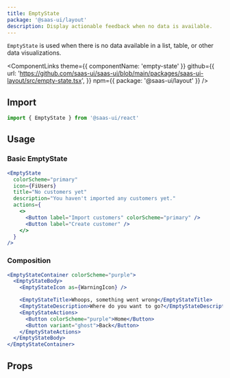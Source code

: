 ```yaml
---
title: EmptyState
package: '@saas-ui/layout'
description: Display actionable feedback when no data is available.
---
```


`EmptyState` is used when there is no data available in a list, table, or other data visualizations.

<ComponentLinks
  theme={{ componentName: 'empty-state' }}
  github={{
    url: 'https://github.com/saas-ui/saas-ui/blob/main/packages/saas-ui-layout/src/empty-state.tsx',
  }}
  npm={{ package: '@saas-ui/layout' }}
/>

## Import

```js
import { EmptyState } from '@saas-ui/react'
```

## Usage

### Basic EmptyState

```jsx
<EmptyState
  colorScheme="primary"
  icon={FiUsers}
  title="No customers yet"
  description="You haven't imported any customers yet."
  actions={
    <>
      <Button label="Import customers" colorScheme="primary" />
      <Button label="Create customer" />
    </>
  }
/>
```

### Composition

```jsx
<EmptyStateContainer colorScheme="purple">
  <EmptyStateBody>
    <EmptyStateIcon as={WarningIcon} />

    <EmptyStateTitle>Whoops, something went wrong</EmptyStateTitle>
    <EmptyStateDescription>Where do you want to go?</EmptyStateDescription>
    <EmptyStateActions>
      <Button colorScheme="purple">Home</Button>
      <Button variant="ghost">Back</Button>
    </EmptyStateActions>
  </EmptyStateBody>
</EmptyStateContainer>
```

## Props

<PropsTable of="EmptyState" />
